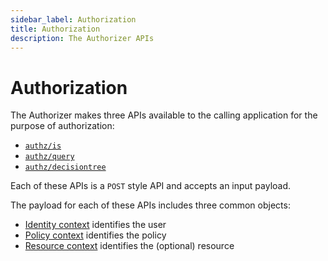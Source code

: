 ```yaml
---
sidebar_label: Authorization
title: Authorization
description: The Authorizer APIs
---
```


# Authorization

The Authorizer makes three APIs available to the calling application for the purpose of
authorization:

- [`authz/is`](/docs/authorizer-guide/is)
- [`authz/query`](/docs/authorizer-guide/query)
- [`authz/decisiontree`](/docs/authorizer-guide/decisiontree)

Each of these APIs is a `POST` style API and accepts an input payload.

The payload for each of these APIs includes three common objects:

- [Identity context](/docs/authorizer-guide/identity-context) identifies the user
- [Policy context](/docs/authorizer-guide/policy-context) identifies the policy
- [Resource context](/docs/authorizer-guide/resource-context) identifies the (optional) resource

